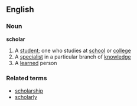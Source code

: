 ==English==
===Noun===
'''scholar'''
#A [[student]]; one who studies at [[school]] or [[college]]
#A [[specialist]] in a particular branch of [[knowledge]]
#A [[learned]] person
===Related terms===
*[[scholarship]]
*[[scholarly]]